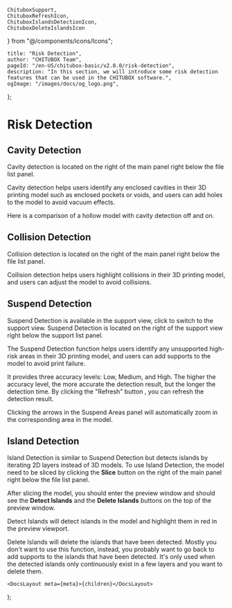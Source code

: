     ChituboxSupport, 
    ChituboxRefreshIcon, 
    ChituboxIslandsDetectionIcon, 
    ChituboxDeleteIslandsIcon
} from "@/components/icons/Icons";

	title: "Risk Detection",
	author: "CHITUBOX Team",
	pageId: "/en-US/chitubox-basic/v2.0.0/risk-detection",
	description: "In this section, we will introduce some risk detection features that can be used in the CHITUBOX software.",
	ogImage: "/images/docs/og_logo.png",
};
 
# Risk Detection

## Cavity Detection

Cavity detection is located on the right of the main panel right below the file list panel.

Cavity detection helps users identify any enclosed cavities in their 3D printing model such as enclosed pockets or voids, and users can add holes to the model to avoid vacuum effects.

Here is a comparison of a hollow model with cavity detection off and on.

<ImageContainer>
	<ImageComparison
		img1Src={
			"/images/docs/en-US/chitubox-basic/2.x.x/008-risk-detection-cavity-off.png"
		}
		text1={"Cavity Detection Off"}
		img2Src={
			"/images/docs/en-US/chitubox-basic/2.x.x/008-risk-detection-cavity-on.png"
		}
		text2={"Cavity Detection On"}
	/>
</ImageContainer>

## Collision Detection

Collision detection is located on the right of the main panel right below the file list panel.

Collision detection helps users highlight collisions in their 3D printing model, and users can adjust the model to avoid collisions.

<ImageContainer>
	<ImageComparison
		img1Src={
			"/images/docs/en-US/chitubox-basic/2.x.x/008-collision-detection-off.png"
		}
		text1={"Collision Detection Off"}
		img2Src={
			"/images/docs/en-US/chitubox-basic/2.x.x/008-collision-detection-on.png"
		}
		text2={"Collision Detection On"}
	/>
</ImageContainer>

## Suspend Detection

Suspend Detection is available in the support view, click <ChituboxSupport /> to switch to the support view. Suspend Detection is located on the right of the support view right below the support list panel.

<ImageContainer>
	<AntdImage
		src={
			"/images/docs/en-US/chitubox-basic/2.x.x/008-risk-detection-suspend-detection.png"
		}
	/>
</ImageContainer>

The Suspend Detection function helps users identify any unsupported high-risk areas in their 3D printing model, and users can add supports to the model to avoid print failure.

It provides three accuracy levels: Low, Medium, and High. The higher the accuracy level, the more accurate the detection result, but the longer the detection time. By clicking the "Refresh" button <ChituboxRefreshIcon />, you can refresh the detection result.

Clicking the arrows in the Suspend Areas panel will automatically zoom in the corresponding area in the model.

## Island Detection

Island Detection is similar to Suspend Detection but detects islands by iterating 2D layers instead of 3D models. To use Island Detection, the model need to be sliced by clicking the **Slice** button on the right of the main panel right below the file list panel.

<ImageContainer>
	<AntdImage
		src={
			"/images/docs/en-US/chitubox-basic/2.x.x/008-risk-detection-slice.png"
		}
	/>
</ImageContainer>

After slicing the model, you should enter the preview window and should see the **Detect Islands** and the **Delete Islands** buttons on the top of the preview window.

<ChituboxIslandsDetectionIcon /> Detect Islands will detect islands in the model
and highlight them in red in the preview viewport.

<ChituboxDeleteIslandsIcon /> Delete Islands will delete the islands that have
been detected. Mostly you don't want to use this function, instead, you probably
want to go back to add supports to the islands that have been detected. It's
only used when the detected islands only continuously exist in a few layers and
you want to delete them.

	<DocsLayout meta={meta}>{children}</DocsLayout>
);
